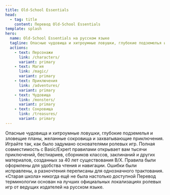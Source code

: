 ```yaml
---
title: Old-School Essentials
head:
  - tag: title
    content: Перевод Old-School Essentials
template: splash
hero:
  name: Old-School Essentials на русском языке
  tagline: Опасные чудовища и хитроумные ловушки, глубокие подземелья и зловещие планы, волшебные сокровища и захватывающие приключения. Играйте так, как было задумано основателями ролевых игр.
  actions:
    - text: Персонажи
      link: /characters/
      variant: primary
    - text: Магия
      link: /magic/
      variant: primary
    - text: Приключения
      link: /adventures/
      variant: primary
    - text: Чудовища
      link: /monsters/
      variant: primary
    - text: Сокровища
      link: /treasures/
      variant: primary
---
```



<CardGrid>
  <Card title="Дух классики" icon="open-book">
    Опасные чудовища и хитроумные ловушки, глубокие подземелья и зловещие планы,
    желанные сокровища и захватывающие приключения. Играйте так, как было
    задумано основателями ролевых игр.
  </Card>
  <Card title="Совместимость" icon="puzzle">
    Полная совместимость с Basic/Expert правилами открывает вам тысячи
    приключений, бестиариев, сборников классов, заклинаний и других материалов,
    созданных за 40 лет существования B/X.
  </Card>
  <Card title="Обновлённый формат" icon="document">
    Правила были оформлены для удобства чтения и навигации. Ошибки были
    исправлены, а разночтения переписаны для однозначного трактования. «Старая
    школа» никогда ещё не была настолько доступной
  </Card>
  <Card title="Корректный перевод" icon="translate">
    Перевод терминологии основан на лучших официальных локализациях ролевых игр
    от ведущих издателей на русском языке.
  </Card>
</CardGrid>
